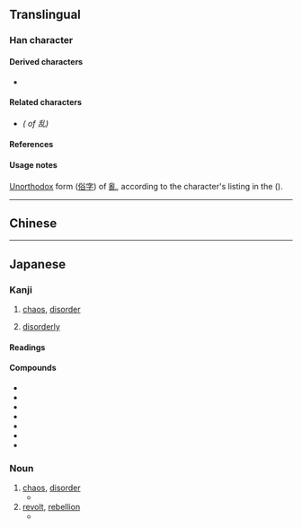 {{also|亂}}
{{character info}}
==Translingual==
{{stroke order|strokes=7}}
{{ja-forms|乱|乱|[[亂]]}}

===Han character===
{{Han char|rn=5|rad=乙|as=06|sn=7|four=22610|canj=HRU|ids=⿰舌乚}}

====Derived characters====
* {{l|mul|[[𠉗]], [[𭈅]], [[𭡃]], [[𪾬]], [[𮔑]], [[𮛛]], [[𦯠]]}}

====Related characters====
* {{l|mul|[[亂]]}} ''({{w|Traditional Chinese|Traditional form}} of 乱)''

====References====
{{Han ref|kx=0084.150|dkj=00187|dj=0171.200|hdz=10053.170|uh=4E71}}

====Usage notes====
[[unorthodox|Unorthodox]] form ([[俗字]]) of [[亂]], according to the character's listing in the {{w|Kangxi dictionary}} ({{w|Zhengzitong|正字通}}).

----

==Chinese==
{{zh-see|亂|sv}}

----

==Japanese==
{{ja-kanji forms|乱|亂}}

===Kanji===
{{ja-kanji|grade=6|rs=乙06|kyu=亂}}

# [[chaos]], [[disorder]]
#: {{ant|ja|治}}
# [[disorderly]]
#: {{syn|ja|濫}}

====Readings====
{{ja-readings
|goon=らん
|kanon=らん
|kanyoon=ろん
|kun=みだ-れる, みだ-す, みだ-りに
}}

====Compounds====
* {{ja-r|乱%雑|らん%ざつ}}
* {{ja-r|乱%視|らん%し}}
* {{ja-r|乱%層%雲|らん%そう%うん}}
* {{ja-r|乱%闘|らん%とう}}
* {{ja-r|乱%入|らん%にゅう}}
* {{ja-r|乱%暴|らん%ぼう}}
* {{ja-r|混%乱|こん%らん}}
{{ja-kanjitab|らん|yomi=o}}

===Noun===
{{ja-noun|らん}}

# [[chaos]], [[disorder]]
#* {{ja-usex|治 にて '''乱''' を 忘れ ず。|ち にて '''らん''' を わすれ ず。|Keep '''chaos''' in mind while in peace.}}
# [[revolt]], [[rebellion]]
#* {{ja-usex|紅%巾 の '''乱'''|こう%きん の '''らん'''|the Red Turban '''Rebellion'''}}